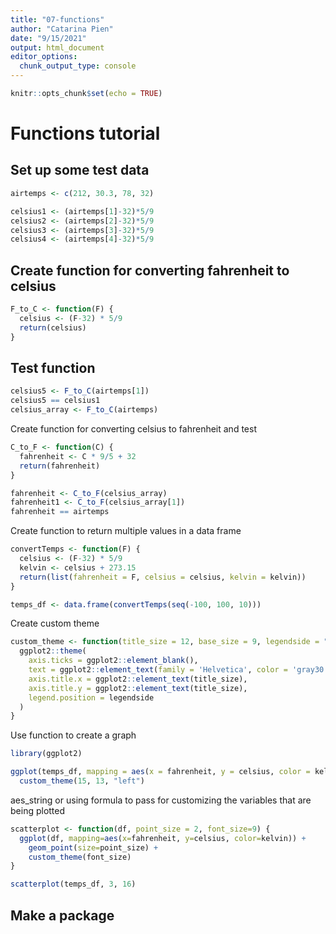 ```yaml
---
title: "07-functions"
author: "Catarina Pien"
date: "9/15/2021"
output: html_document
editor_options: 
  chunk_output_type: console
---
```


```r
knitr::opts_chunk$set(echo = TRUE)
```

# Functions tutorial

## Set up some test data

```r
airtemps <- c(212, 30.3, 78, 32)

celsius1 <- (airtemps[1]-32)*5/9
celsius2 <- (airtemps[2]-32)*5/9
celsius3 <- (airtemps[3]-32)*5/9
celsius4 <- (airtemps[4]-32)*5/9
```

## Create function for converting fahrenheit to celsius
```r
F_to_C <- function(F) {
  celsius <- (F-32) * 5/9
  return(celsius)
}
```

## Test function
```r
celsius5 <- F_to_C(airtemps[1])
celsius5 == celsius1
celsius_array <- F_to_C(airtemps)
```

Create function for converting celsius to fahrenheit and test
```r
C_to_F <- function(C) {
  fahrenheit <- C * 9/5 + 32
  return(fahrenheit)
}

fahrenheit <- C_to_F(celsius_array)
fahrenheit1 <- C_to_F(celsius_array[1])
fahrenheit == airtemps
```

Create function to return multiple values in a data frame
```r
convertTemps <- function(F) {
  celsius <- (F-32) * 5/9
  kelvin <- celsius + 273.15
  return(list(fahrenheit = F, celsius = celsius, kelvin = kelvin))
}

temps_df <- data.frame(convertTemps(seq(-100, 100, 10)))
```

Create custom theme
```r
custom_theme <- function(title_size = 12, base_size = 9, legendside = "right") {
  ggplot2::theme(
    axis.ticks = ggplot2::element_blank(),
    text = ggplot2::element_text(family = 'Helvetica', color = 'gray30', size = base_size),
    axis.title.x = ggplot2::element_text(title_size),
    axis.title.y = ggplot2::element_text(title_size),
    legend.position = legendside
  )
}
```

Use function to create a graph
```r
library(ggplot2)

ggplot(temps_df, mapping = aes(x = fahrenheit, y = celsius, color = kelvin)) + geom_point() + 
  custom_theme(15, 13, "left")
```

aes_string or using formula to pass for customizing the variables that are being plotted
```r
scatterplot <- function(df, point_size = 2, font_size=9) {
  ggplot(df, mapping=aes(x=fahrenheit, y=celsius, color=kelvin)) +
    geom_point(size=point_size) +
    custom_theme(font_size)
}

scatterplot(temps_df, 3, 16)
```

## Make a package
```r

```

